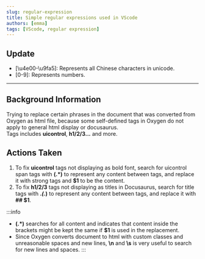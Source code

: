 ```yaml
---
slug: regular-expression
title: Simple regular expressions used in VScode
authors: [emma]
tags: [VScode, regular expression]
---
```



## Update
- [\u4e00-\u9fa5]: Represents all Chinese characters in unicode.
- [0-9]: Represents numbers.
------------

<!--truncate-->

## Background Information
Trying to replace certain phrases in the document that was converted from Oxygen as html file, because some self-defined tags in Oxygen do not apply to general html display or docusaurus.<br/>
Tags includes **uicontrol**, **h1/2/3...** and more.
## Actions Taken
1. To fix **uicontrol** tags not displaying as bold font, search for uicontrol span tags with **(.*)** to represent any content between tags, and replace it with strong tags and **$1** to be the content.
2. To fix **h1/2/3** tags not displaying as titles in Docusaurus, search for title tags with **.*(.*)** to represent any content between tags, and replace it with **## $1**.

:::info
- **(.*)** searches for all content and indicates that content inside the brackets might be kept the same if **$1** is used in the replacement.
- Since Oxygen converts document to html with custom classes and unreasonable spaces and new lines, **\n** and **\s** is very useful to search for new lines and spaces.
:::
